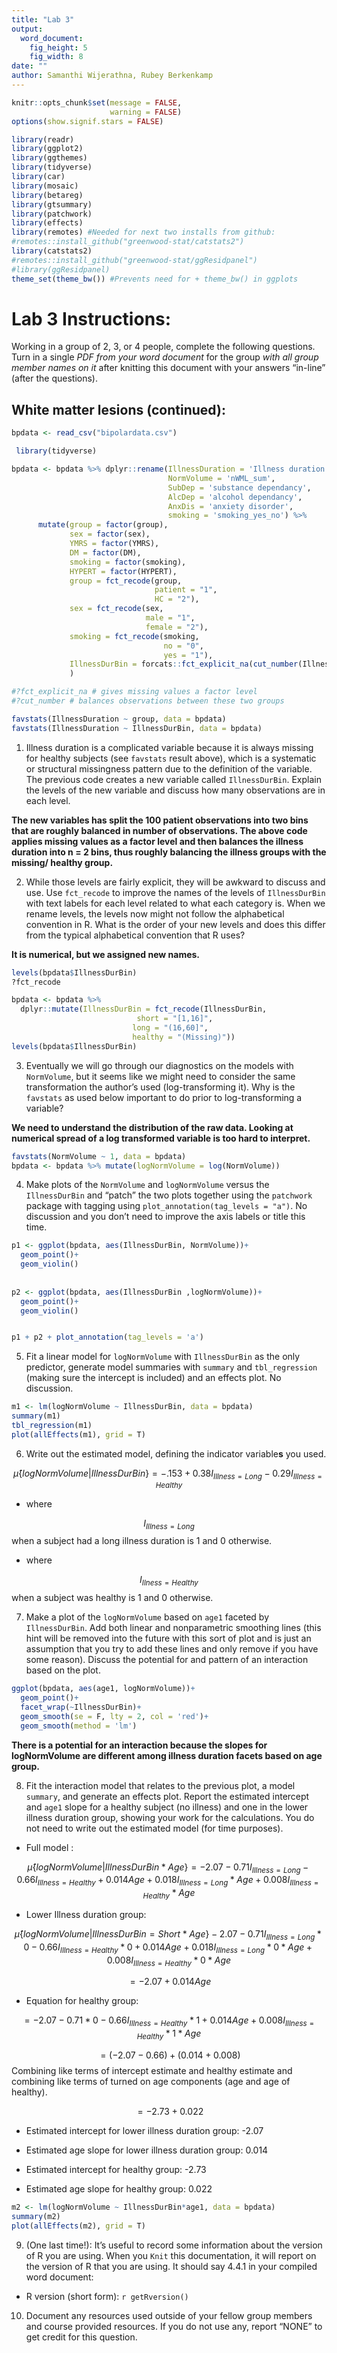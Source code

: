 ```yaml
---
title: "Lab 3"
output:
  word_document:
    fig_height: 5
    fig_width: 8
date: ""
author: Samanthi Wijerathna, Rubey Berkenkamp
---
```


```r
knitr::opts_chunk$set(message = FALSE,
                      warning = FALSE)
options(show.signif.stars = FALSE)

library(readr)
library(ggplot2)
library(ggthemes)
library(tidyverse)
library(car)
library(mosaic)
library(betareg)
library(gtsummary)
library(patchwork)
library(effects)
library(remotes) #Needed for next two installs from github:
#remotes::install_github("greenwood-stat/catstats2")
library(catstats2)
#remotes::install_github("greenwood-stat/ggResidpanel")
#library(ggResidpanel)
theme_set(theme_bw()) #Prevents need for + theme_bw() in ggplots
```

# Lab 3 Instructions:

Working in a group of 2, 3, or 4 people, complete the following questions. Turn in a single *PDF* _from your word document_ for the group _with all group member names on it_ after knitting this document with your answers "in-line" (after the questions). 

## White matter lesions (continued):


```r
bpdata <- read_csv("bipolardata.csv")
```


```r
 library(tidyverse)

bpdata <- bpdata %>% dplyr::rename(IllnessDuration = 'Illness duration',
                                   NormVolume = 'nWML_sum',
                                   SubDep = 'substance dependancy',
                                   AlcDep = 'alcohol dependancy',
                                   AnxDis = 'anxiety disorder',
                                   smoking = 'smoking_yes_no') %>% 
      mutate(group = factor(group),
             sex = factor(sex),
             YMRS = factor(YMRS),
             DM = factor(DM),
             smoking = factor(smoking),
             HYPERT = factor(HYPERT),
             group = fct_recode(group, 
                                patient = "1", 
                                HC = "2"),
             sex = fct_recode(sex, 
                              male = "1",
                              female = "2"),
             smoking = fct_recode(smoking,
                                  no = "0",
                                  yes = "1"),
             IllnessDurBin = forcats::fct_explicit_na(cut_number(IllnessDuration, n = 2))
             )
```


```r
#?fct_explicit_na # gives missing values a factor level
#?cut_number # balances observations between these two groups

```


```r
favstats(IllnessDuration ~ group, data = bpdata)
favstats(IllnessDuration ~ IllnessDurBin, data = bpdata)
```


1) Illness duration is a complicated variable because it is always missing for healthy subjects (see `favstats` result above), which is a systematic or structural missingness pattern due to the definition of the variable. The previous code creates a new variable called `IllnessDurBin`. Explain the levels of the new variable and discuss how many observations are in each level.

**The new variables has split the 100 patient observations into two bins that are roughly balanced in number of observations. The above code applies missing values as a factor level and then balances the illness duration into n = 2 bins, thus roughly balancing the illness groups with the missing/ healthy group.**


2) While those levels are fairly explicit, they will be awkward to discuss and use. Use `fct_recode` to improve the names of the levels of `IllnessDurBin` with text labels for each level related to what each category is. When we rename levels, the levels now might not follow the alphabetical convention in R. What is the order of your new levels and does this differ from the typical alphabetical convention that R uses?

**It is numerical, but we assigned new names.**

```r
levels(bpdata$IllnessDurBin)
?fct_recode

bpdata <- bpdata %>% 
  dplyr::mutate(IllnessDurBin = fct_recode(IllnessDurBin, 
                            short = "[1,16]",
                           long = "(16,60]",
                           healthy = "(Missing)"))
levels(bpdata$IllnessDurBin)
```


3) Eventually we will go through our diagnostics on the models with `NormVolume`, but it seems like we might need to consider the same transformation the author's used (log-transforming it). Why is the `favstats` as used below important to do prior to log-transforming a variable?

**We need to understand the distribution of the raw data. Looking at numerical spread of a log transformed variable is too hard to interpret.**



```r
favstats(NormVolume ~ 1, data = bpdata)
bpdata <- bpdata %>% mutate(logNormVolume = log(NormVolume))

```



4) Make plots of the `NormVolume` and `logNormVolume` versus the `IllnessDurBin` and "patch" the two plots together using the `patchwork` package with tagging using `plot_annotation(tag_levels = "a")`. No discussion and you don't need to improve the axis labels or title this time.


```r
p1 <- ggplot(bpdata, aes(IllnessDurBin, NormVolume))+
  geom_point()+
  geom_violin()
  
  
p2 <- ggplot(bpdata, aes(IllnessDurBin ,logNormVolume))+
  geom_point()+
  geom_violin()


p1 + p2 + plot_annotation(tag_levels = 'a')

```

5) Fit a linear model for `logNormVolume` with `IllnessDurBin` as the only predictor, generate model summaries with `summary` and `tbl_regression` (making sure the intercept is included) and an effects plot. No discussion.

```r
m1 <- lm(logNormVolume ~ IllnessDurBin, data = bpdata)
summary(m1)
tbl_regression(m1)
plot(allEffects(m1), grid = T)
```


6) Write out the estimated model, defining the indicator variable**s** you used.

$$\hat{\mu}\{logNormVolume|IllnessDurBin\} = -.153 + 0.38 I_{Illness = Long} -0.29 I_{Illness = Healthy} $$


* where 

$$I_{Illness = Long}$$ 
when a subject had a long illness duration is 1 and 0 otherwise. 

* where 

$$I_{Ilness = Healthy}$$
when a subject was healthy is 1 and 0 otherwise. 


7) Make a plot of the `logNormVolume` based on `age1` faceted by `IllnessDurBin`. Add both linear and nonparametric smoothing lines (this hint will be removed into the future with this sort of plot and is just an assumption that you try to add these lines and only remove if you have some reason). Discuss the potential for and pattern of an interaction based on the plot.

```r
ggplot(bpdata, aes(age1, logNormVolume))+
  geom_point()+
  facet_wrap(~IllnessDurBin)+
  geom_smooth(se = F, lty = 2, col = 'red')+
  geom_smooth(method = 'lm')


```
**There is a potential for an interaction because the slopes for logNormVolume are different among illness duration facets based on age group.**



8) Fit the interaction model that relates to the previous plot, a model `summary`, and generate an effects plot. Report the estimated intercept and `age1` slope for a healthy subject (no illness) and one in the lower illness duration group, showing your work for the calculations. You do not need to write out the estimated model (for time purposes).

* Full model : 

$$\hat{\mu}\{logNormVolume|IllnessDurBin*Age\} = -2.07 -0.71 I_{Illness = Long} -0.66 I_{Illness = Healthy} +0.014Age + 0.018 I_{Illness = Long}*Age + 0.008 I_{Illness = Healthy}*Age $$

* Lower Illness duration group: 

$$\hat{\mu}\{logNormVolume|IllnessDurBin = Short*Age\} -2.07 -0.71I_{Illness = Long}*0 -0.66I_{Illness = Healthy}*0 +0.014 Age + 0.018 I_{Illness = Long}*0*Age + 0.008I_{Illness = Healthy}*0*Age $$

$$ = -2.07 + 0.014Age $$ 

* Equation for healthy group:

$$ = -2.07 -0.71*0  - 0.66I_{Illness = Healthy}*1 +0.014Age + 0.008I_{Illness = Healthy}*1*Age $$

$$ = (-2.07 - 0.66) + (0.014 + 0.008) $$
Combining like terms of intercept estimate and healthy estimate and combining like terms of turned on age components (age and age of healthy). 

$$ = -2.73 + 0.022$$
 


* Estimated intercept for lower illness duration group:  -2.07 

* Estimated age slope for lower illness duration group:  0.014

* Estimated intercept for healthy group: -2.73

* Estimated age slope for healthy group: 0.022



```r
m2 <- lm(logNormVolume ~ IllnessDurBin*age1, data = bpdata)
summary(m2)
plot(allEffects(m2), grid = T)


```



9) (One last time!): It's useful to record some information about the version of R you are using. When you `Knit` this documentation, it will report on the version of R that you are using. It should say 4.4.1 in your compiled word document:

  * R version (short form): `r getRversion()`


10) Document any resources used outside of your fellow group members and course provided resources. If you do not use any, report "NONE" to get credit for this question.